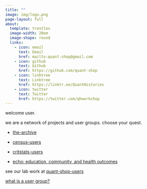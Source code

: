 ```yaml
---
title: ""
image: img/logo.png
page-layout: full
about:
  template: trestles
  image-width: 20em
  image-shape: round
  links:
    - icon: email
      text: Email
      href: mailto:quant-shop@gmail.com
    - icon: github
      text: Github
      href: https://github.com/quant-shop
    - icon: linktree
      text: Linktree
      href: https://linktr.ee/QuantHistories
    - icon: twitter
      text: Twitter
      href: https://twitter.com/qhworkshop
---
```


welcome user. 

we are a network of projects and user groups. choose your quest.

- [the-archive](){.external target="_blank"}

- [census-users](https://quant-shop.github.io/census/){.external target="_blank"}

- [critstats-users](https://professornaite.github.io/critstats/){.external target="_blank"}

- [echo: education, community, and health outcomes](https://professornaite.github.io/echo/){.external target="_blank"}

see our lab work at [quant-shop-users](quant-shop.qmd){.external target="_blank"}

[what is a user group?](https://dictionary.cambridge.org/us/dictionary/english/user-group){target="_blank"}

